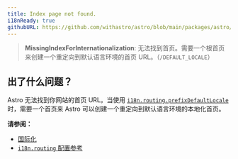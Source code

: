 ```yaml
---
title: Index page not found.
i18nReady: true
githubURL: https://github.com/withastro/astro/blob/main/packages/astro/src/core/errors/errors-data.ts
---
```

> **MissingIndexForInternationalization**: 无法找到首页。需要一个根首页来创建一个重定向到默认语言环境的首页 URL。（`/DEFAULT_LOCALE`）

## 出了什么问题？
Astro 无法找到你网站的首页 URL。当使用 [`i18n.routing.prefixDefaultLocale`](/zh-cn/reference/configuration-reference/#i18nroutingprefixdefaultlocale) 时，需要一个首页来 Astro 可以创建一个重定向到默认语言环境的本地化首页。

**请参阅：**
-  [国际化](/zh-cn/guides/internationalization/#routing)
-  [`i18n.routing` 配置参考](/zh-cn/reference/configuration-reference/#i18nrouting)

